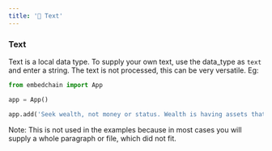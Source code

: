 ```yaml
---
title: '📝 Text'
---
```


### Text

Text is a local data type. To supply your own text, use the data_type as `text` and enter a string. The text is not processed, this can be very versatile. Eg:

```python
from embedchain import App

app = App()

app.add('Seek wealth, not money or status. Wealth is having assets that earn while you sleep. Money is how we transfer time and wealth. Status is your place in the social hierarchy.', data_type='text')
```

Note: This is not used in the examples because in most cases you will supply a whole paragraph or file, which did not fit.
